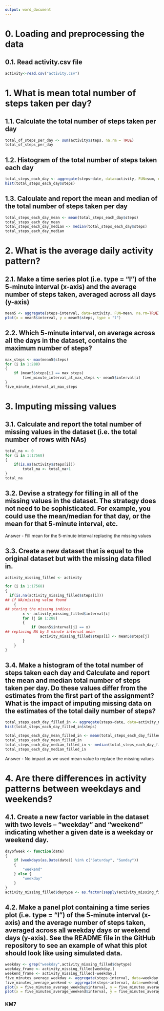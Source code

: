 ```yaml
---
output: word_document
---
```


# 0. Loading and preprocessing the data

## 0.1. Read activity.csv file
```r
activity<-read.csv("activity.csv")
```
# 1. What is mean total number of steps taken per day?

## 1.1. Calculate the total number of steps taken per day
```r
total_of_steps_per_day <- sum(activity$steps, na.rm = TRUE)
total_of_steps_per_day
```

## 1.2. Histogram of the total number of steps taken each day
```r
total_steps_each_day <- aggregate(steps~date, data=activity, FUN=sum, na.rm=TRUE)
hist(total_steps_each_day$steps)
```

## 1.3. Calculate and report the mean and median of the total number of steps taken per day
```r
total_steps_each_day_mean <- mean(total_steps_each_day$steps)
total_steps_each_day_mean
total_steps_each_day_median <- median(total_steps_each_day$steps)
total_steps_each_day_median
```

# 2. What is the average daily activity pattern?

## 2.1. Make a time series plot (i.e. type = "l") of the 5-minute interval (x-axis) and the average number of steps taken, averaged across all days (y-axis)
```r
mean5 <- aggregate(steps~interval, data=activity, FUN=mean, na.rm=TRUE)
plot(x = mean5$interval, y = mean5$steps, type = "l")
```

## 2.2. Which 5-minute interval, on average across all the days in the dataset, contains the maximum number of steps?
```r
max_steps <- max(mean5$steps)
for (i in 1:288) 
{
    if (mean5$steps[i] == max_steps)
        five_minute_interval_at_max_steps <- mean5$interval[i]
}
five_minute_interval_at_max_steps 
```

# 3. Imputing missing values

## 3.1. Calculate and report the total number of missing values in the dataset (i.e. the total number of rows with NAs)
```r
total_na <- 0
for (i in 1:17568)
{
    if(is.na(activity$steps[i])) 
        total_na <- total_na+1 
}
total_na
```

## 3.2. Devise a strategy for filling in all of the missing values in the dataset. The strategy does not need to be sophisticated. For example, you could use the mean/median for that day, or the mean for that 5-minute interval, etc.

Answer - Fill mean for the 5-minute interval replacing the missing values

## 3.3. Create a new dataset that is equal to the original dataset but with the missing data filled in.
```r
activity_missing_filled <- activity

for (i in 1:17568)  
{
  if(is.na(activity_missing_filled$steps[i]))  
## if NA/missing value found
    { 
## storing the missing indices
        x <- activity_missing_filled$interval[i] 
        for (j in 1:288)
        {
            if (mean5$interval[j] == x)
## replacing NA by 5 minute interval mean
                activity_missing_filled$steps[i] <- mean5$steps[j]
        }
    }
}
```

## 3.4. Make a histogram of the total number of steps taken each day and Calculate and report the mean and median total number of steps taken per day. Do these values differ from the estimates from the first part of the assignment? What is the impact of imputing missing data on the estimates of the total daily number of steps?

```r
total_steps_each_day_filled_in <- aggregate(steps~date, data=activity_missing_filled, FUN=sum, na.rm=TRUE)
hist(total_steps_each_day_filled_in$steps)

total_steps_each_day_mean_filled_in <- mean(total_steps_each_day_filled_in$steps)
total_steps_each_day_mean_filled_in
total_steps_each_day_median_filled_in <- median(total_steps_each_day_filled_in$steps)
total_steps_each_day_median_filled_in
```
Answer - No impact as we used mean value to replace the missing values

# 4. Are there differences in activity patterns between weekdays and weekends?


## 4.1. Create a new factor variable in the dataset with two levels – “weekday” and “weekend” indicating whether a given date is a weekday or weekend day.
```r
dayofweek <- function(date) 
{
    if (weekdays(as.Date(date)) %in% c("Saturday", "Sunday")) 
    {
        "weekend"
    } else {
        "weekday"
    }
}
activity_missing_filled$daytype <- as.factor(sapply(activity_missing_filled$date, dayofweek))
```

## 4.2. Make a panel plot containing a time series plot (i.e. type = "l") of the 5-minute interval (x-axis) and the average number of steps taken, averaged across all weekday days or weekend days (y-axis). See the README file in the GitHub repository to see an example of what this plot should look like using simulated data.

```r
weekday <- grep("weekday",activity_missing_filled$daytype)
weekday_frame <- activity_missing_filled[weekday,]
weekend_frame <- activity_missing_filled[-weekday,]
five_minutes_average_weekday <- aggregate(steps~interval, data=weekday_frame, FUN=mean, na.rm=TRUE)
five_minutes_average_weekend <- aggregate(steps~interval, data=weekend_frame, FUN=mean, na.rm=TRUE)
plot(x = five_minutes_average_weekday$interval, y = five_minutes_average_weekday$steps, type = "l")
plot(x = five_minutes_average_weekend$interval, y = five_minutes_average_weekend$steps, type = "l") 

```

### KM7
